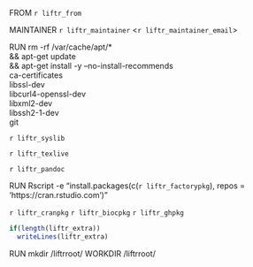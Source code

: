 FROM `r liftr_from`

MAINTAINER `r liftr_maintainer` <`r liftr_maintainer_email`>

RUN  rm -rf  /var/cache/apt/* \
  && apt-get update \
  && apt-get install  -y --no-install-recommends \
    ca-certificates \
    libssl-dev \
    libcurl4-openssl-dev \
    libxml2-dev \
    libssh2-1-dev \
    git

`r liftr_syslib`

`r liftr_texlive`

`r liftr_pandoc`

RUN Rscript -e "install.packages(c(`r liftr_factorypkg`), repos = 'https://cran.rstudio.com')"

`r liftr_cranpkg`
`r liftr_biocpkg`
`r liftr_ghpkg`

```r
if(length(liftr_extra))
  writeLines(liftr_extra)
```

RUN mkdir /liftrroot/
WORKDIR /liftrroot/
